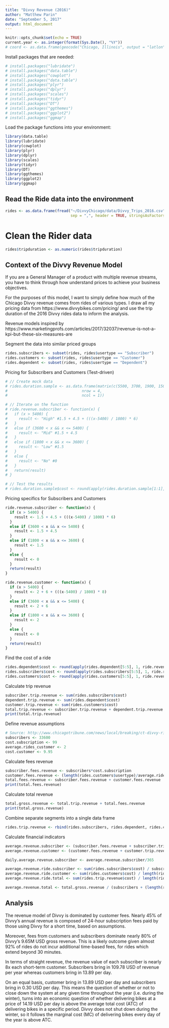 ```yaml
---
title: "Divvy Revenue (2016)"
author: "Matthew Parin"
date: "September 5, 2017"
output: html_document
---
```


```r
knitr::opts_chunk$set(echo = TRUE)
current.year <- as.integer(format(Sys.Date(), "%Y"))
# coord <- as.data.frame(geocode("Chicago, Illinois", output = "latlon"))
```

Install packages that are needed:
```r
# install.packages("lubridate")
# install.packages("data.table")
# install.packages("cowplot")
# install.packages("data.table")
# install.packages("plyr")
# install.packages("dplyr")
# install.packages("scales")
# install.packages("tidyr")
# install.packages("DT")
# install.packages("ggthemes")
# install.packages("ggplot2")
# install.packages("ggmap")
```

Load the package functions into your environment:
```r
library(data.table)
library(lubridate)
library(cowplot)
library(plyr)
library(dplyr)
library(scales)
library(tidyr)
library(DT)
library(ggthemes)
library(ggplot2)
library(ggmap)
```

## Read the Ride data into the environment

```r
rides <- as.data.frame(fread("~/DivvyChicago/data/Divvy_Trips_2016.csv",
                             sep = ",", header = TRUE, stringsAsFactors = FALSE))
```

# Clean the Rider data

```r
rides$tripduration <- as.numeric(rides$tripduration)
```


## Context of the Divvy Revenue Model

If you are a General Manager of a product with multiple revenue streams, you have to think through how understand prices to achieve your business objectives.

For the purposes of this model, I want to simply define how much of the Chicago Divvy revenue comes from rides of various types. I draw all my pricing data from https://www.divvybikes.com/pricing/ and use the trip duration of the 2016 Divvy rides data to inform the analysis.

Revenue models inspired by https://www.marketingprofs.com/articles/2017/32037/revenue-is-not-a-kpi-but-these-six-measures-are

Segment the data into similar priced groups
```r
rides.subscribers <- subset(rides, rides$usertype == "Subscriber")
rides.customers <- subset(rides, rides$usertype == "Customer")
rides.dependent <- subset(rides, rides$usertype == "Dependent")
```

Pricing for Subscribers and Customers (Test-driven)
```r
# // Create mock data
# rides.duration.sample <- as.data.frame(matrix(c(5500, 3700, 1900, 1500),
#                                 nrow = 4,
#                                 ncol = 1))

# // Iterate on the function
# ride.revenue.subscriber <- function(x) {
#   if (x > 5400) {
#     result <- "High" #1.5 + 4.5 + (((x-5400) / 1800) * 6)
#   }
#   else if (3600 < x && x <= 5400) {
#     result <- "Mid" #1.5 + 4.5
#   }
#   else if (1800 < x && x <= 3600) {
#     result <- "Low" #1.5
#   }
#   else {
#     result <- "No" #0
#   }
#   return(result)
# }

# // Test the results
# rides.duration.sample$cost <- round(apply(rides.duration.sample[1:1], 1, ride.revenue.subscriber), digits = 2)
```

Pricing specifics for Subscribers and Customers
```r
ride.revenue.subscriber <- function(x) {
  if (x > 5400) {
    result <- 1.5 + 4.5 + (((x-5400) / 1800) * 6)
  }
  else if (3600 < x && x <= 5400) {
    result <- 1.5 + 4.5
  }
  else if (1800 < x && x <= 3600) {
    result <- 1.5
  }
  else {
    result <- 0
  }
  return(result)
}

ride.revenue.customer <- function(x) {
  if (x > 5400) {
    result <- 2 + 6 + (((x-5400) / 1800) * 8)
  }
  else if (3600 < x && x <= 5400) {
    result <- 2 + 6
  }
  else if (1800 < x && x <= 3600) {
    result <- 2
  }
  else {
    result <- 0
  }
  return(result)
}
```

Find the cost of a ride
```r
rides.dependent$cost <- round(apply(rides.dependent[5:5], 1, ride.revenue.subscriber), digits = 2)
rides.subscribers$cost <- round(apply(rides.subscribers[5:5], 1, ride.revenue.subscriber), digits = 2)
rides.customers$cost <- round(apply(rides.customers[5:5], 1, ride.revenue.customer), digits = 2)
```

Calculate trip revenue
```r
subscriber.trip.revenue <- sum(rides.subscribers$cost)
dependent.trip.revenue <- sum(rides.dependent$cost)
customer.trip.revenue <- sum(rides.customers$cost)
total.trip.revenue <- subscriber.trip.revenue + dependent.trip.revenue + customer.trip.revenue
print(total.trip.revenue)
```

Define revenue assumptions
```r
# Source: http://www.chicagotribune.com/news/local/breaking/ct-divvy-rides-record-met-20161229-story.html
subscribers <- 33600
cost.subscription <- 99
average.rides_customer <- 2
cost.customer <- 9.95
```

Calculate fees revenue
```r
subscriber.fees.revenue <- subscribers*cost.subscription
customer.fees.revenue <- (length(rides.customers$usertype)/average.rides_customer)*cost.customer
total.fees.revenue <- subscriber.fees.revenue + customer.fees.revenue
print(total.fees.revenue)
```

Calculate total revenue
```r
total.gross.revenue <- total.trip.revenue + total.fees.revenue
print(total.gross.revenue)
```

Combine separate segments into a single data frame
```r
rides.trip.revenue <- rbind(rides.subscribers, rides.dependent, rides.customers)
```

Calculate financial indicators
```r
average.revenue.subscriber <- (subscriber.fees.revenue + subscriber.trip.revenue)/subscribers
average.revenue.customer <- (customer.fees.revenue + customer.trip.revenue) / (length(rides.customers$usertype)/average.rides_customer)

daily.average.revenue.subscriber <- average.revenue.subscriber/365

average.revenue.ride.subscriber <- sum(rides.subscribers$cost) / subscribers
average.revenue.ride.customer <- sum(rides.customers$cost) / length(rides.customers$usertype)
average.revenue.ride.total <- sum(rides.trip.revenue$cost) / length(rides.trip.revenue$trip_id)

average.revenue.total <- total.gross.revenue / (subscribers + (length(rides.customers$usertype)/average.rides_customer))
```

## Analysis

The revenue model of Divvy is dominated by customer fees. Nearly 45% of Divvy's annual revenue is composed of 24-hour subscription fees paid by those using Divvy for a short time, based on assumptions.

Moreover, fees from customers and subscribers dominate nearly 80% of Divvy's 9.65M USD gross revenue. This is a likely outcome given almost 92% of rides do not incur additional time-based fees, for rides which extend beyond 30 minutes.

In terms of straight revenue, the revenue value of each subscriber is nearly 8x each short-term customer. Subscribers bring in 109.78 USD of revenue per year whereas customers bring in 13.89 per day.

On an equal basis, customer bring in 13.89 USD per day and subscribers bring in 0.30 USD per day. This means the question of whether or not to close down the system at any given time throughout the year (i.e. during the winter), turns into an economic question of whether delivering bikes at a price of 14.19 USD per day is above the average total cost (ATC) of delivering bikes in a specific period. Divvy does not shut down during the winter, so it follows the marginal cost (MC) of delivering bikes every day of the year is above ATC.